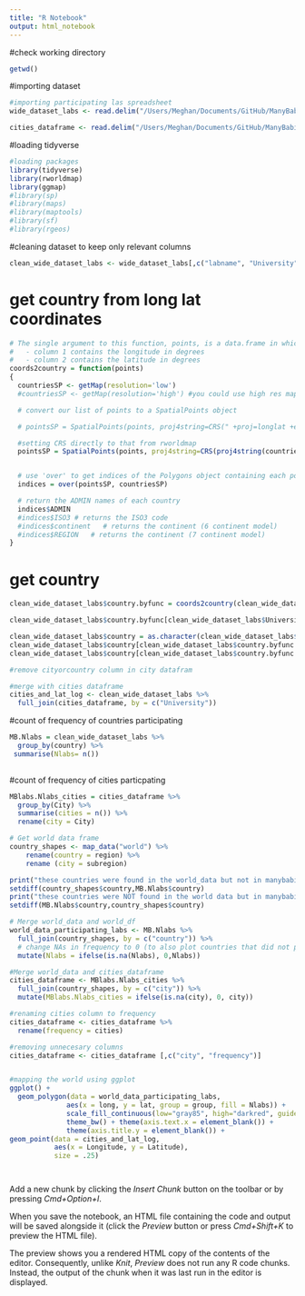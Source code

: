 ```yaml
---
title: "R Notebook"
output: html_notebook
---
```

#check working directory
```r
getwd()
```
#importing dataset
```r
#importing participating las spreadsheet
wide_dataset_labs <- read.delim("/Users/Meghan/Documents/GitHub/ManyBabies1/MAP/data/ManyBabiesQuestionnaireSpreadsheetAuthoritativeMay22-2018cleaned.csv",sep = ",")

cities_dataframe <- read.delim("/Users/Meghan/Documents/GitHub/ManyBabies1/MAP/data/ManyBabies_participatinglabs_cities_dataframe.csv", sep = ",")
```

#loading tidyverse
```r
#loading packages
library(tidyverse)
library(rworldmap)
library(ggmap)
#library(sp)
#library(maps)
#library(maptools)
#library(sf)
#library(rgeos)
```
#cleaning dataset to keep only relevant columns
```r
clean_wide_dataset_labs <- wide_dataset_labs[,c("labname", "University", "CityorCountry", "Longitude","Latitude")]

```
# get country from long lat coordinates
```r

# The single argument to this function, points, is a data.frame in which:
#   - column 1 contains the longitude in degrees
#   - column 2 contains the latitude in degrees
coords2country = function(points)
{  
  countriesSP <- getMap(resolution='low')
  #countriesSP <- getMap(resolution='high') #you could use high res map from rworldxtra if you were concerned about detail

  # convert our list of points to a SpatialPoints object

  # pointsSP = SpatialPoints(points, proj4string=CRS(" +proj=longlat +ellps=WGS84 +datum=WGS84 +no_defs +towgs84=0,0,0"))

  #setting CRS directly to that from rworldmap
  pointsSP = SpatialPoints(points, proj4string=CRS(proj4string(countriesSP)))  


  # use 'over' to get indices of the Polygons object containing each point 
  indices = over(pointsSP, countriesSP)

  # return the ADMIN names of each country
  indices$ADMIN  
  #indices$ISO3 # returns the ISO3 code 
  #indices$continent   # returns the continent (6 continent model)
  #indices$REGION   # returns the continent (7 continent model)
}
```
# get country 
```r
clean_wide_dataset_labs$country.byfunc = coords2country(clean_wide_dataset_labs[, c("Longitude", "Latitude")])

clean_wide_dataset_labs$country.byfunc[clean_wide_dataset_labs$University =="University of Liverpool"] ="United Kingdom"

clean_wide_dataset_labs$country = as.character(clean_wide_dataset_labs$country.byfunc)
clean_wide_dataset_labs$country[clean_wide_dataset_labs$country.byfunc =="United Kingdom"] = "UK"
clean_wide_dataset_labs$country[clean_wide_dataset_labs$country.byfunc =="United States of America"] = "USA"

#remove cityorcountry column in city datafram

#merge with cities dataframe
cities_and_lat_log <- clean_wide_dataset_labs %>%
  full_join(cities_dataframe, by = c("University"))
```
#count of frequency of countries participating
```r
MB.Nlabs = clean_wide_dataset_labs %>%
  group_by(country) %>% 
 summarise(Nlabs= n())
  
```
#count of frequency of cities particpating
```r
MBlabs.Nlabs_cities = cities_dataframe %>%
  group_by(City) %>%
  summarise(cities = n()) %>%
  rename(city = City)
```

```r

# Get world data frame
country_shapes <- map_data("world") %>%
    rename(country = region) %>%
    rename (city = subregion)

print("these countries were found in the world_data but not in manybabies data")
setdiff(country_shapes$country,MB.Nlabs$country)
print("these countries were NOT found in the world data but in manybabies data")
setdiff(MB.Nlabs$country,country_shapes$country)

# Merge world_data and world_df
world_data_participating_labs <- MB.Nlabs %>%
  full_join(country_shapes, by = c("country")) %>%
  # change NAs in frequency to 0 (to also plot countries that did not participate)
  mutate(Nlabs = ifelse(is.na(Nlabs), 0,Nlabs))

#Merge world_data and cities_dataframe
cities_dataframe <- MBlabs.Nlabs_cities %>%
  full_join(country_shapes, by = c("city")) %>%
  mutate(MBlabs.Nlabs_cities = ifelse(is.na(city), 0, city))

#renaming cities column to frequency
cities_dataframe <- cities_dataframe %>%
  rename(frequency = cities) 

#removing unnecesary columns
cities_dataframe <- cities_dataframe [,c("city", "frequency")]


#mapping the world using ggplot
ggplot() + 
  geom_polygon(data = world_data_participating_labs,  
              aes(x = long, y = lat, group = group, fill = Nlabs)) +                    coord_fixed(1.3) +
              scale_fill_continuous(low="gray85", high="darkred", guide="colorbar",na.value="gray") + 
              theme_bw() + theme(axis.text.x = element_blank()) +     
              theme(axis.title.y = element_blank()) +
geom_point(data = cities_and_lat_log, 
           aes(x = Longitude, y = Latitude), 
           size = .25) 

```


```r


```

```r




```
Add a new chunk by clicking the *Insert Chunk* button on the toolbar or by pressing *Cmd+Option+I*.

When you save the notebook, an HTML file containing the code and output will be saved alongside it (click the *Preview* button or press *Cmd+Shift+K* to preview the HTML file). 

The preview shows you a rendered HTML copy of the contents of the editor. Consequently, unlike *Knit*, *Preview* does not run any R code chunks. Instead, the output of the chunk when it was last run in the editor is displayed.

